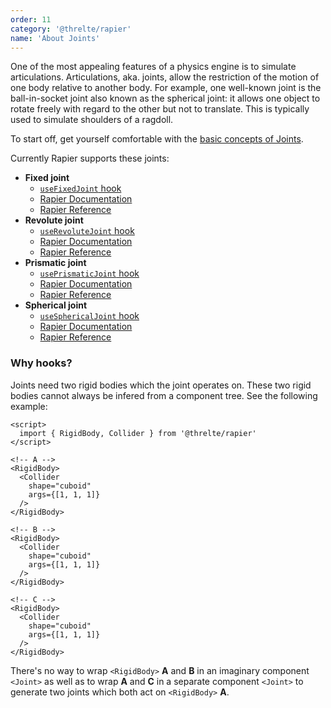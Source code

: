 ```yaml
---
order: 11
category: '@threlte/rapier'
name: 'About Joints'
---
```


One of the most appealing features of a physics engine is to simulate articulations. Articulations, aka. joints, allow the restriction of the motion of one body relative to another body. For example, one well-known joint is the ball-in-socket joint also known as the spherical joint: it allows one object to rotate freely with regard to the other but not to translate. This is typically used to simulate shoulders of a ragdoll.

To start off, get yourself comfortable with the [basic concepts of Joints](https://rapier.rs/docs/user_guides/javascript/joints#basic-concepts).

Currently Rapier supports these joints:

- **Fixed joint**
  - [`useFixedJoint` hook](/rapier/use-fixed-joint)
  - [Rapier Documentation](https://rapier.rs/docs/user_guides/javascript/joints#fixed-joint)
  - [Rapier Reference](https://rapier.rs/javascript3d/classes/FixedImpulseJoint.html)
- **Revolute joint**
  - [`useRevoluteJoint` hook](/rapier/use-revolute-joint)
  - [Rapier Documentation](https://rapier.rs/docs/user_guides/javascript/joints#revolute-joint)
  - [Rapier Reference](https://rapier.rs/javascript3d/classes/RevoluteImpulseJoint.html)
- **Prismatic joint**
  - [`usePrismaticJoint` hook](/rapier/use-prismatic-joint)
  - [Rapier Documentation](https://rapier.rs/docs/user_guides/javascript/joints#prismatic-joint)
  - [Rapier Reference](https://rapier.rs/javascript3d/classes/PrismaticImpulseJoint.html)
- **Spherical joint**
  - [`useSphericalJoint` hook](/rapier/use-spherical-joint)
  - [Rapier Documentation](https://rapier.rs/docs/user_guides/javascript/joints#spherical-joint)
  - [Rapier Reference](https://rapier.rs/javascript3d/classes/SphericalImpulseJoint.html)

### Why hooks?

Joints need two rigid bodies which the joint operates on. These two rigid bodies cannot always be infered from a component tree. See the following example:

```svelte
<script>
  import { RigidBody, Collider } from '@threlte/rapier'
</script>

<!-- A -->
<RigidBody>
  <Collider
    shape="cuboid"
    args={[1, 1, 1]}
  />
</RigidBody>

<!-- B -->
<RigidBody>
  <Collider
    shape="cuboid"
    args={[1, 1, 1]}
  />
</RigidBody>

<!-- C -->
<RigidBody>
  <Collider
    shape="cuboid"
    args={[1, 1, 1]}
  />
</RigidBody>
```

There's no way to wrap `<RigidBody>` **A** and **B** in an imaginary component `<Joint>` as well as to wrap **A** and **C** in a separate component `<Joint>` to generate two joints which both act on `<RigidBody>` **A**.

